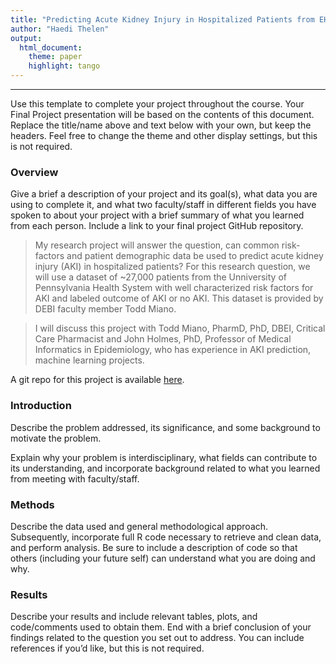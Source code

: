 ```yaml
---
title: "Predicting Acute Kidney Injury in Hospitalized Patients from EHR Data"
author: "Haedi Thelen"
output: 
  html_document:
    theme: paper 
    highlight: tango
---
```



***
Use this template to complete your project throughout the course. Your Final Project presentation will be based on the contents of this document. Replace the title/name above and text below with your own, but keep the headers. Feel free to change the theme and other display settings, but this is not required.

### Overview
Give a brief a description of your project and its goal(s), what data you are using to complete it, and what two faculty/staff in different fields you have spoken to about your project with a brief summary of what you learned from each person. Include a link to your final project GitHub repository.

> My research project will answer the question, can common risk-factors and patient demographic data be used to predict acute kidney injury (AKI) in hospitalized patients? For this research question, we will use a dataset of ~27,000 patients from the Unniversity of Pennsylvania Health System with well characterized risk factors for AKI and labeled outcome of AKI or no AKI. This dataset is provided by DEBI faculty member Todd Miano.

> I will discuss this project with Todd Miano, PharmD, PhD, DBEI, Critical Care Pharmacist and John Holmes, PhD, Professor of Medical Informatics in Epidemiology, who has experience in AKI prediction, machine learning projects. 

A git repo for this project is available [here](https://github.com/HaediThelen/BMIN503_Final_Project). 

### Introduction 
Describe the problem addressed, its significance, and some background to motivate the problem.

Explain why your problem is interdisciplinary, what fields can contribute to its understanding, and incorporate background related to what you learned from meeting with faculty/staff.


### Methods
Describe the data used and general methodological approach. Subsequently, incorporate full R code necessary to retrieve and clean data, and perform analysis. Be sure to include a description of code so that others (including your future self) can understand what you are doing and why. 


### Results
Describe your results and include relevant tables, plots, and code/comments used to obtain them. End with a brief conclusion of your findings related to the question you set out to address. You can include references if you'd like, but this is not required.
